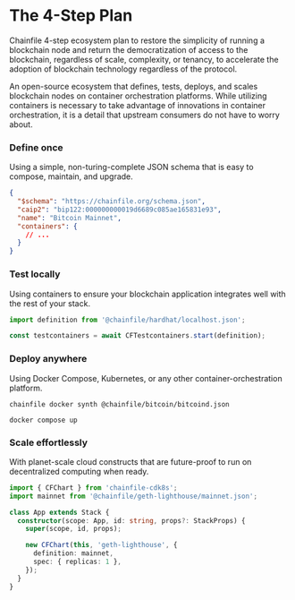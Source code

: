 
# The 4-Step Plan

Chainfile 4-step ecosystem plan to restore the simplicity of running a blockchain node
and return the democratization of access to the blockchain,
regardless of scale, complexity, or tenancy,
to accelerate the adoption of blockchain technology regardless of the protocol.

An open-source ecosystem that defines, tests, deploys, and scales blockchain nodes on container orchestration platforms.
While utilizing containers is necessary to take advantage of innovations in container orchestration,
it is a detail that upstream consumers do not have to worry about.

<Steps>

### Define once

Using a simple, non-turing-complete JSON schema that is easy to compose, maintain, and upgrade.

```json filename="@chainfile/bitcoin/mainnet.json"
{
  "$schema": "https://chainfile.org/schema.json",
  "caip2": "bip122:000000000019d6689c085ae165831e93",
  "name": "Bitcoin Mainnet",
  "containers": {
    // ...
  }
}
```

### Test locally

Using containers to ensure your blockchain application integrates well with the rest of your stack.

```ts filename="app.test.ts"
import definition from '@chainfile/hardhat/localhost.json';

const testcontainers = await CFTestcontainers.start(definition);
```

### Deploy anywhere

Using Docker Compose, Kubernetes, or any other container-orchestration platform.

```shell
chainfile docker synth @chainfile/bitcoin/bitcoind.json

docker compose up
```

### Scale effortlessly

With planet-scale cloud constructs that are future-proof to run on decentralized computing when ready.

```ts filename="cdk8s/chart.ts" {8-11}
import { CFChart } from 'chainfile-cdk8s';
import mainnet from '@chainfile/geth-lighthouse/mainnet.json';

class App extends Stack {
  constructor(scope: App, id: string, props?: StackProps) {
    super(scope, id, props);

    new CFChart(this, 'geth-lighthouse', {
      definition: mainnet,
      spec: { replicas: 1 },
    });
  }
}
```

</Steps>
